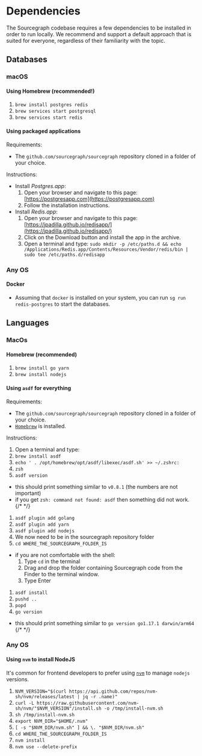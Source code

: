 # Dependencies

The Sourcegraph codebase requires a few dependencies to be installed in order to run locally. We recommend and support a default approach that is suited for everyone, regardless of their familiarity with the topic.

## Databases

### macOS

#### Using Homebrew (recommended!)

1. `brew install postgres redis`
1. `brew services start postgresql`
1. `brew services start redis`


#### Using packaged applications

Requirements:

- The `github.com/sourcegraph/sourcegraph` repository cloned in a folder of your choice.

Instructions:

- Install _Postgres.app_:
  1. Open your browser and navigate to this page: [https://postgresapp.com](https://postgresapp.com)
  1. Follow the installation instructions.
- Install _Redis.app_:
  1. Open your browser and navigate to this page: [https://jpadilla.github.io/redisapp/](https://jpadilla.github.io/redisapp/)
  1. Click on the Download button and install the app in the archive.
  1. Open a terminal and type: `sudo mkdir -p /etc/paths.d && echo /Applications/Redis.app/Contents/Resources/Vendor/redis/bin | sudo tee /etc/paths.d/redisapp`

### Any OS

#### Docker

- Assuming that `docker` is installed on your system, you can run `sg run redis-postgres`  to start the databases.

## Languages

### MacOs

#### Homebrew (recommended)

1. `brew install go yarn`
1. `brew install nodejs`

#### Using `asdf` for everything

Requirements:

- The `github.com/sourcegraph/sourcegraph` repository cloned in a folder of your choice.
- [`Homebrew`](https://brew.shell) is installed.

Instructions:

1. Open a terminal and type:
1. `brew install asdf`
1. `echo ' . /opt/homebrew/opt/asdf/libexec/asdf.sh' >> ~/.zshrc:`
1. `zsh`
1. `asdf version`
  - this should print something similar to `v0.8.1` (the numbers are not important)
  - if you get `zsh: command not found: asdf` then something did not work.
  {/* <!--- TODO replace this with `sg setup2 checks --> */}
1. `asdf plugin add golang`
1. `asdf plugin add yarn`
1. `asdf plugin add nodejs`
1. We now need to be in the sourcegraph repository folder
1. `cd WHERE_THE_SOURCEGRAPH_FOLDER_IS`
  - if you are not comfortable with the shell:
    1. Type `cd` in the terminal
    1. Drag and drop the folder containing Sourcegraph code from the Finder to the terminal window.
    1. Type Enter
1. `asdf install`
1. `pushd ..`
1. `popd`
1. `go version`
  - this should print something similar to `go version go1.17.1 darwin/arm64`
  {/* <!--- TODO replace this with `sg setup2 checks --> */}

### Any OS

#### Using `nvm` to install NodeJS

It's common for frontend developers to prefer using [`nvm`](https://github.com/nvm-sh/nvm) to manage `nodejs` versions.

1. `NVM_VERSION="$(curl https://api.github.com/repos/nvm-sh/nvm/releases/latest | jq -r .name)"`
1. `curl -L https://raw.githubusercontent.com/nvm-sh/nvm/"$NVM_VERSION"/install.sh -o /tmp/install-nvm.sh`
1. `sh /tmp/install-nvm.sh`
1. `export NVM_DIR="$HOME/.nvm"`
1. `[ -s "$NVM_DIR/nvm.sh" ] && \. "$NVM_DIR/nvm.sh"`
1. `cd WHERE_THE_SOURCEGRAPH_FOLDER_IS`
1. `nvm install`
1. `nvm use --delete-prefix`

